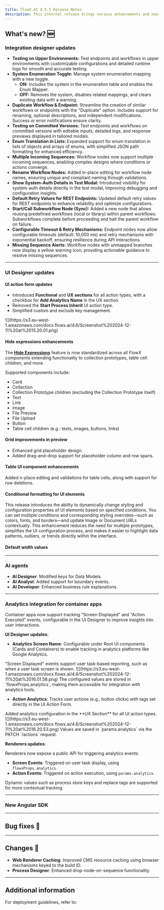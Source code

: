 ```yaml
---
title: FlowX.AI 4.5.5 Release Notes
description: This internal release brings various enhancements and new features to improve functionality, usability, and performance across the platform.  
---
```


## **What's new?** 🆕

### **Integration designer updates**

- **Testing on Upper Environments:** Test endpoints and workflows in upper environments with customizable configurations and detailed runtime logs for smooth and accurate testing.
- **System Enumeration Toggle:**  Manage system enumeration mapping with a new toggle.  
  - **ON:** Includes the system in the enumeration table and enables the Enum Mapper.  
  - **OFF:** Removes the system, disables related mappings, and clears existing data with a warning.
- **Duplicate Workflow & Endpoint:** Streamline the creation of similar workflows or endpoints with the "Duplicate" option. Includes support for renaming, optional descriptions, and independent modifications. Success or error notifications ensure clarity.
- **Testing on Committed Versions:** Test endpoints and workflows on committed versions with editable inputs, detailed logs, and response previews displayed in tailored modals.
- **Enum Translation in Lists:** Expanded support for enum translation in lists of objects and arrays of enums, with simplified JSON path formatting for enhanced efficiency.
- **Multiple Incoming Sequences:**  Workflow nodes now support multiple incoming sequences, enabling complex designs where conditions or actions converge.
- **Rename Workflow Nodes:** Added in-place editing for workflow node names, ensuring unique and compliant naming through validations.
- **Show System-Auth Details in Test Modal:** Introduced visibility for system-auth details directly in the test modal, improving debugging and configuration insights.
- **Default Retry Values for REST Endpoints:** Updated default retry values for REST endpoints to enhance reliability and optimize configurations.
- **Start/Call Subworkflow Node (Sync):** Added a new node that allows reusing predefined workflows (local or library) within parent workflows. Subworkflows complete before proceeding and halt the parent workflow on failure.
- **Configurable Timeout & Retry Mechanisms:** Endpoint nodes now allow configurable timeouts (default: 10,000 ms) and retry mechanisms with exponential backoff, ensuring resilience during API interactions.
- **Missing Sequence Alerts:**  Workflow nodes with unmapped branches now display a yellow warning icon, providing actionable guidance to resolve missing sequences.

---

### UI Designer updates

#### UI action form updates

- Introduced **Functional** and **UX sections** for all action types, with a checkbox for **Add Analytics Name** in the UX section.  
- Removed the **Start Process Inherit** UI action type.  
- Simplified custom and exclude key management. 

<Frame>
![](https://s3.eu-west-1.amazonaws.com/docx.flowx.ai/4.6/Screenshot%202024-12-11%20at%2015.20.01.png)
</Frame>


#### Hide expressions enhancements

The [**Hide Expressions**](../../4.5.0/docs/building-blocks/ui-designer/ui-component-types/form-elements/input-form-field#hidedisable-expressions) feature is now standardized across all FlowX components extending functionality to collection prototypes, table cell children, and more.  

Supported components include:  

- Card
- Collection
- Collection Prototype children (excluding the Collection Prototype itself)
- Text
- Link
- Image
- File Preview
- File Upload
- Button
- Table cell children (e.g.: texts, images, buttons, links)

#### Grid improvements in preview

- Enhanced grid placeholder design.  
- Added drag-and-drop support for placeholder column and row spans.


#### Table UI component enhancements 

Added n-place editing and validations for table cells, along with support for row deletions.

#### Conditional formatting for UI elements

This release introduces the ability to dynamically change styling and configuration properties of UI elements based on specified conditions. You can set multiple conditions and corresponding styling overrides—such as colors, fonts, and borders—and update Image or Document URLs contextually. This enhancement reduces the need for multiple prototypes, simplifies the UI configuration process, and makes it easier to highlight data patterns, outliers, or trends directly within the interface.

#### Default width values
  

---

### AI agents

- **AI Designer**: Modified keys for Data Models.  
- **AI Analyst**: Added support for boundary events.   
- **AI Developer**: Enhanced business rule explanations.  

---

### Analytics integration for container apps

Container apps now support tracking "Screen Displayed" and "Action Executed" events, configurable in the UI Designer to improve insights into user interactions.

**UI Designer updates**:

* **Analytics Screen Name**: Configurable under Root UI components (Cards and Containers) to enable tracking in analytics platforms like Google Analytics.  


<Tip>
"Screen Displayed" events support user task-based reporting, such as when a user task screen is shown. 
</Tip>

<Frame>
![](https://s3.eu-west-1.amazonaws.com/docx.flowx.ai/4.6/Screenshot%202024-12-11%20at%2016.01.58.png)
</Frame>

<Info> 
The configured values are stored in `flowxProps.analytics`, making them accessible for integration with analytics tools. 
</Info>

- **Action Analytics**: Tracks user actions (e.g., button clicks) with tags set directly in the UI Action Form.  

<Info>
Added analytics configuration in the **UX Section** for all UI action types.
</Info>


<Frame>
![](https://s3.eu-west-1.amazonaws.com/docx.flowx.ai/4.6/Screenshot%202024-12-11%20at%2016.20.53.png)
</Frame>

<Info>
Values are saved in `params.analytics` via the PATCH `/actions` request.
</Info>

**Renderers updates**:

Renderers now expose a public API for triggering analytics events:

- **Screen Events**: Triggered on user task display, using `flowxProps.analytics`.
- **Action Events**: Triggered on action execution, using `params.analytics`.

Dynamic values such as process store keys and replace tags are supported for more contextual tracking.


---
### New Angular SDK 



---

## Bug fixes 🐞

---

## Changes  🔧

- **Web Renderer Caching**: Improved CMS resource caching using browser mechanisms keyed to the build ID.  
- **Process Designer**: Enhanced drop-node-on-sequence functionality. 
---

## Additional information

For deployment guidelines, refer to:
 
<Card title="Deployment guidelines v4.5.4" href="./deployment-guidelines-v4.5.4" icon="link"/>

